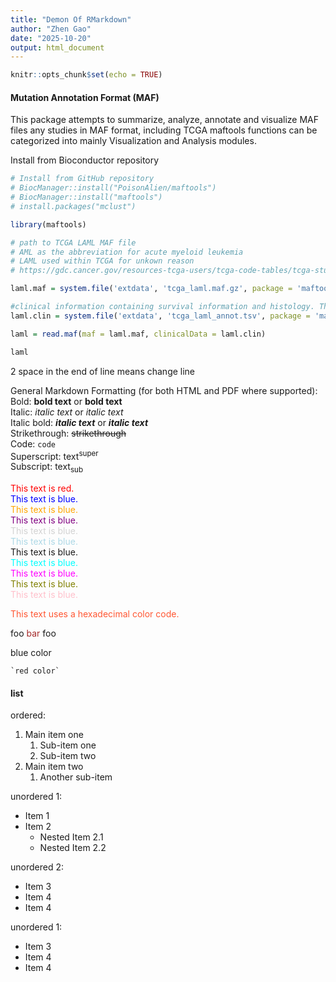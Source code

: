 ```yaml
---
title: "Demon Of RMarkdown"
author: "Zhen Gao"
date: "2025-10-20"
output: html_document
---
```


```r
knitr::opts_chunk$set(echo = TRUE)
```


#### Mutation Annotation Format (MAF) 
This package attempts to summarize, analyze, annotate and visualize MAF files any studies in MAF format, including TCGA 
maftools functions can be categorized into mainly Visualization and Analysis modules.

Install from Bioconductor repository 


```r
# Install from GitHub repository
# BiocManager::install("PoisonAlien/maftools")
# BiocManager::install("maftools")
# install.packages("mclust")

```




```r
library(maftools)
```



```r
# path to TCGA LAML MAF file
# AML as the abbreviation for acute myeloid leukemia
# LAML used within TCGA for unkown reason 
# https://gdc.cancer.gov/resources-tcga-users/tcga-code-tables/tcga-study-abbreviations

laml.maf = system.file('extdata', 'tcga_laml.maf.gz', package = 'maftools') 

#clinical information containing survival information and histology. This is optional
laml.clin = system.file('extdata', 'tcga_laml_annot.tsv', package = 'maftools') 

laml = read.maf(maf = laml.maf, clinicalData = laml.clin)

laml

```

2 space in the end of line means change line 

General Markdown Formatting (for both HTML and PDF where supported):
Bold: **bold text** or __bold text__  
Italic: *italic text* or _italic text_  
Italic bold: *__italic text__* or _**italic text**_  
Strikethrough: ~~strikethrough~~  
Code: `` code ``  
Superscript: text^super^  
Subscript: text~sub~  


<span style="color: red;">This text is red.</span>  
<span style="color: blue;">This text is blue.</span>  
<span style="color: orange;">This text is blue.</span>  
<span style="color: purple">This text is blue.</span>  
<span style="color: lightgray">This text is blue.</span>  
<span style="color: lightblue">This text is blue.</span>  
<span style="color: limon">This text is blue.</span>  
<span style="color: cyan">This text is blue.</span>  
<span style="color: magenta">This text is blue.</span>  
<span style="color: olive">This text is blue.</span>  
<span style="color: pink">This text is blue.</span>  

<span style="color: #FF5733;">This text uses a hexadecimal color code.</span> 


foo <font color='brown'>bar</font> foo


<a >blue color</a>

	`red color`

#### list 

ordered: 

1. Main item one
    1. Sub-item one
    1. Sub-item two
2. Main item two
    1. Another sub-item


unordered 1:

* Item 1
* Item 2
  * Nested Item 2.1
  * Nested Item 2.2


unordered 2:

+ Item 3
+ Item 4
+ Item 4

unordered 1:

- Item 3
- Item 4
- Item 4
